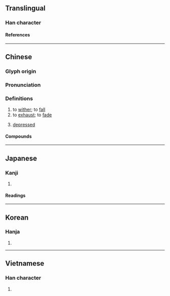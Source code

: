 {{also|雕}}
{{character info/new}}
==Translingual==

===Han character===
{{Han char|rn=15|rad=冫|as=08|sn=10|four=37120|canj=IMBGR|ids=⿰冫周}}

====References====
{{Han ref|kx=0132.440|dkj=01668|dj=0296.320|hdz=10299.070|uh=51CB}}

----

==Chinese==
{{zh-forms}}

===Glyph origin===
{{Han etym}}

===Pronunciation===
{{zh-pron
|m=diāo
|c=diu1
|mn=tiau
|mc=y
|oc=y
|cat=v,adj
}}

===Definitions===
{{zh-hanzi}}

# to [[wither]]; to [[fall]]
# to [[exhaust]]; to [[fade]]
# {{lb|zh|of life and business}} [[depressed]]

====Compounds====
{{zh-der|不凋|凋亡|凋兵|凋厥|凋弊|凋換|凋敗|凋敝|凋殘|凋疏|凋萎|凋落|凋謝|凋零|家業凋零|後凋|急景凋年|松柏後凋|歲寒不凋|民力凋弊|民生凋敝|老成凋謝}}

----

==Japanese==

===Kanji===
{{ja-kanji|grade=|rs=冫08}}

# {{rfdef|ja|sort=冫08}}

====Readings====
{{ja-readings
|goon=ちょう
|kanon=ちょう
|kun=しぼ-む, おちぶれる
}}

----

==Korean==

===Hanja===
{{ko-hanja|조}}

# {{rfdef|ko|sort=冫08}}

----

==Vietnamese==

===Han character===
{{vi-readings|reading=điêu|rs=冫08}}

# {{rfdef|vi}}